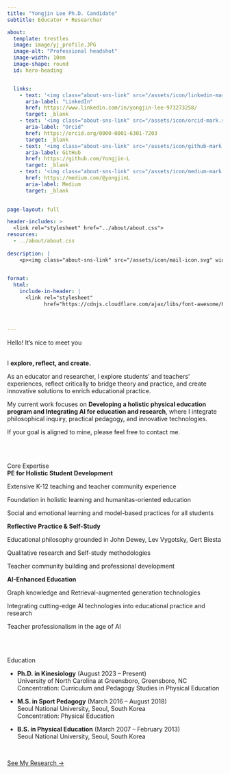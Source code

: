 ```yaml
---
title: "Yongjin Lee Ph.D. Candidate"
subtitle: Educator • Researcher 

about:
  template: trestles
  image: image/yj_profile.JPG
  image-alt: "Professional headshot"
  image-width: 10em
  image-shape: round
  id: hero-heading


  links:
    - text: '<img class="about-sns-link" src="/assets/icon/linkedin-mark.svg" width="16" height="16" alt="LinkedIn" />'
      aria-label: "LinkedIn"
      href: https://www.linkedin.com/in/yongjin-lee-973273258/
      target: _blank
    - text: '<img class="about-sns-link" src="/assets/icon/orcid-mark.svg" width="16" height="16" alt="Orcid" />'
      aria-label: "Orcid"
      href: https://orcid.org/0000-0001-6301-7203
      target: _blank
    - text: '<img class="about-sns-link" src="/assets/icon/github-mark.svg" width="16" height="16" alt="GitHub" />'
      aria-label: GitHub
      href: https://github.com/Yongjin-L
      target: _blank
    - text: '<img class="about-sns-link" src="/assets/icon/medium-mark.svg" width="16" height="16" alt="Medium" />'
      href: https://medium.com/@yongjinL
      aria-label: Medium
      target: _blank
      

page-layout: full

header-includes: >
  <link rel="stylesheet" href="../about/about.css">
resources:
  - ../about/about.css   
  
description: |
    <p><img class="about-sns-link" src="/assets/icon/mail-icon.svg" width="16" height="16" alt="Email" /> <b>y_lee10@uncg.edu</b></p>
    

format:
  html:
    include-in-header: |
      <link rel="stylesheet"
            href="https://cdnjs.cloudflare.com/ajax/libs/font-awesome/6.5.2/css/all.min.css">
 
      
      
---
```



::: {#hero-heading}
<div class="h1">Hello! It’s nice to meet you</div>
<br>
I **explore, reflect, and create.** 

As an educator and researcher, I explore students’ and teachers’ experiences, reflect critically to bridge theory and practice, and create innovative solutions to enrich educational practice. 

My current work focuses on **Developing a holistic physical education program and Integrating AI for education and research**, where I integrate philosophical inquiry, practical pedagogy, and innovative technologies.

If your goal is aligned to mine, please feel free to contact me. 


<!--링크 필요시, [publications](/publication).-->

:::

<br><br>

<div class="h2">Core Expertise</div>



<!--<img src="image/research_interest.png" alt="Research interest" 
     style="width:20em; display:block; margin:0 auto;">-->

::: {.grid}

::: {.g-col-12 .g-col-lg-4 #about-me-1}

<div class="h3">**PE for Holistic Student Development**</div>

Extensive K-12 teaching and teacher community experience

Foundation in holistic learning and humanitas-oriented education

Social and emotional learning and model-based practices for all students

:::

::: {.g-col-12 .g-col-lg-4 #about-me-2}

<div class="h3">**Reflective Practice & Self-Study**</div>


Educational philosophy grounded in John Dewey, Lev Vygotsky, Gert Biesta

Qualitative research and Self-study methodologies

Teacher community building and professional development

:::

::: {.g-col-12 .g-col-lg-4 #about-me-3}


<div class="h3">**AI-Enhanced Education**</div>

Graph knowledge and Retrieval-augmented generation technologies

Integrating cutting-edge AI technologies into educational practice and research

Teacher professionalism in the age of AI
:::

:::
<!-- end grid -->


<br><br>

::: {.education-list}

<div class="h2">Education</div>

- **Ph.D. in Kinesiology** (August 2023 – Present)  
University of North Carolina at Greensboro, Greensboro, NC   
Concentration: Curriculum and Pedagogy Studies in Physical Education  


- **M.S. in Sport Pedagogy** (March 2016 – August 2018)  
Seoul National University, Seoul, South Korea   
Concentration: Physical Education 


- **B.S. in Physical Education** (March 2007 – February 2013)  
Seoul National University, Seoul, South Korea 

::: 
<br>

<div class="btn-container">
  <a href="../research/" class="btn btn-custom">See My Research →</a>
</div>